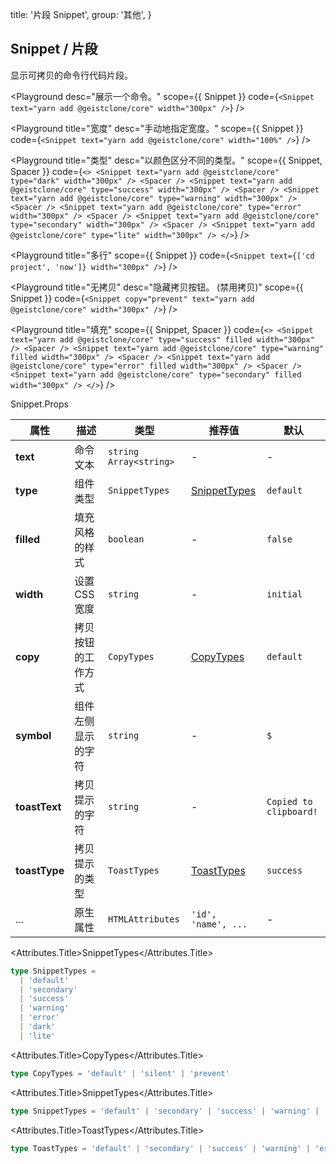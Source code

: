 
  title: '片段 Snippet',
  group: '其他',
}

## Snippet / 片段

显示可拷贝的命令行代码片段。

<Playground
  desc="展示一个命令。"
  scope={{ Snippet }}
  code={`
<Snippet text="yarn add @geistclone/core" width="300px" />
`}
/>

<Playground
  title="宽度"
  desc="手动地指定宽度。"
  scope={{ Snippet }}
  code={`
<Snippet text="yarn add @geistclone/core" width="100%" />
`}
/>

<Playground
  title="类型"
  desc="以颜色区分不同的类型。"
  scope={{ Snippet, Spacer }}
  code={`
<>
  <Snippet text="yarn add @geistclone/core" type="dark" width="300px" />
  <Spacer />
  <Snippet text="yarn add @geistclone/core" type="success" width="300px" />
  <Spacer />
  <Snippet text="yarn add @geistclone/core" type="warning" width="300px" />
  <Spacer />
  <Snippet text="yarn add @geistclone/core" type="error" width="300px" />
  <Spacer />
  <Snippet text="yarn add @geistclone/core" type="secondary" width="300px" />
  <Spacer />
  <Snippet text="yarn add @geistclone/core" type="lite" width="300px" />
</>
`}
/>

<Playground
  title="多行"
  scope={{ Snippet }}
  code={`
<Snippet text={['cd project', 'now']} width="300px" />
`}
/>

<Playground
  title="无拷贝"
  desc="隐藏拷贝按钮。 (禁用拷贝)"
  scope={{ Snippet }}
  code={`
<Snippet copy="prevent" text="yarn add @geistclone/core" width="300px" />
`}
/>

<Playground
  title="填充"
  scope={{ Snippet, Spacer }}
  code={`
<>
  <Snippet text="yarn add @geistclone/core" type="success" filled width="300px" />
  <Spacer />
  <Snippet text="yarn add @geistclone/core" type="warning" filled width="300px" />
  <Spacer />
  <Snippet text="yarn add @geistclone/core" type="error" filled width="300px" />
  <Spacer />
  <Snippet text="yarn add @geistclone/core" type="secondary" filled width="300px" />
</>
`}
/>

<Attributes edit="/pages/zh-cn/components/snippet.mdx">
<Attributes.Title>Snippet.Props</Attributes.Title>

| 属性          | 描述               | 类型                     | 推荐值                        | 默认                   |
| ------------- | ------------------ | ------------------------ | ----------------------------- | ---------------------- |
| **text**      | 命令文本           | `string` `Array<string>` | -                             | -                      |
| **type**      | 组件类型           | `SnippetTypes`           | [SnippetTypes](#snippettypes) | `default`              |
| **filled**    | 填充风格的样式     | `boolean`                | -                             | `false`                |
| **width**     | 设置 CSS 宽度      | `string`                 | -                             | `initial`              |
| **copy**      | 拷贝按钮的工作方式 | `CopyTypes`              | [CopyTypes](#copytypes)       | `default`              |
| **symbol**    | 组件左侧显示的字符 | `string`                 | -                             | `$`                    |
| **toastText** | 拷贝提示的字符     | `string`                 | -                             | `Copied to clipboard!` |
| **toastType** | 拷贝提示的类型     | `ToastTypes`             | [ToastTypes](#toasttypes)     | `success`              |
| ...           | 原生属性           | `HTMLAttributes`         | `'id', 'name', ...`           | -                      |

<Attributes.Title>SnippetTypes</Attributes.Title>

```ts
type SnippetTypes =
  | 'default'
  | 'secondary'
  | 'success'
  | 'warning'
  | 'error'
  | 'dark'
  | 'lite'
```

<Attributes.Title>CopyTypes</Attributes.Title>

```ts
type CopyTypes = 'default' | 'silent' | 'prevent'
```

<Attributes.Title>SnippetTypes</Attributes.Title>

```ts
type SnippetTypes = 'default' | 'secondary' | 'success' | 'warning' | 'error'
```

<Attributes.Title>ToastTypes</Attributes.Title>

```ts
type ToastTypes = 'default' | 'secondary' | 'success' | 'warning' | 'error'
```

</Attributes>

